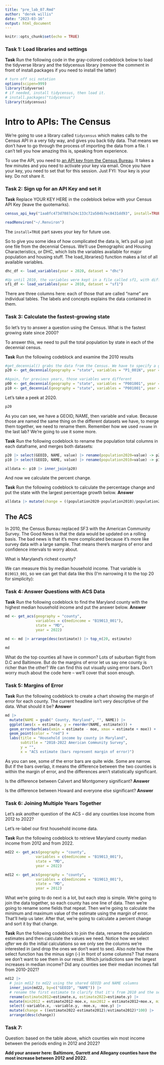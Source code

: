 ```yaml
---
title: "pre_lab_07.Rmd"
author: "derek willis"
date: "2023-03-16"
output: html_document
---
```


```r
knitr::opts_chunk$set(echo = TRUE)
```

### Task 1: Load libraries and settings

**Task** Run the following code in the gray-colored codeblock below to load the tidyverse library and the tidycensus library (remove the comment in front of install.packages if you need to install the latter)

```r
# turn off sci notation
options(scipen=999)
library(tidyverse)
# if needed, install tidycensus, then load it.
# install.packages("tidycensus")
library(tidycensus)
```

# Intro to APIs: The Census

We're going to use a library called `tidycensus` which makes calls to the Census API in a very tidy way, and gives you back tidy data. That means we don't have to go through the process of importing the data from a file. I can't tell you how amazing this is, speaking from experience.

To use the API, you need to [an API key from the Census Bureau](https://api.census.gov/data/key_signup.html). It takes a few minutes and you need to activate your key via email. Once you have your key, you need to set that for this session. Just FYI: Your key is your key. Do not share it.

### Task 2: Sign up for an API Key and set it

**Task** Replace YOUR KEY HERE in the codeblock below with your Census API Key (leave the quotemarks).

```r
census_api_key("1aa8fc473d7887a24c133c72a584b7ec8431dd93", install=TRUE)
```

```r
readRenviron("~/.Renviron")
```

The `install=TRUE` part saves your key for future use.

So to give you some idea of how complicated the data is, let's pull up just one file from the decennial Census. We'll use Demographic and Housing Characteristics, or DHC, which lists the variables available for major population and housing stuff. The load_libraries() function makes a list of all available variables.

```r
dhc_df <- load_variables(year = 2020, dataset = "dhc")

#Up until 2010, the variables were kept in a file called sf1, with different table names
sf1_df <- load_variables(year = 2010, dataset = "sf1")
```

There are three columns here: each of those that are called "name" are individual tables. The labels and concepts explains the data contained in them.

### Task 3: Calculate the fastest-growing state

So let's try to answer a question using the Census. What is the fastest growing state since 2000?

To answer this, we need to pull the total population by state in each of the decennial census.

**Task** Run the following codeblock and examine the 2010 results

```r
#get_decennial() grabs the data from the Census. We have to specify a geography level, the variable (table name) and the year
p20 <- get_decennial(geography = "state", variables = "P1_001N", year = 2020)

#Again, for previous years, those variables were different
p00 <- get_decennial(geography = "state", variables = "P001001", year = 2000)
p10 <- get_decennial(geography = "state", variables = "P001001", year = 2010)

```

Let's take a peek at 2020.

```r
p20
```

As you can see, we have a GEOID, NAME, then variable and value. Because those are named the same thing on the different datasets we have, to merge them together, we need to rename them. Remember how we used `rename` in the last lab? We're going to use it some more.

**Task** Run the following codeblock to rename the population total columns in each dataframe, and merges both datasets:

```r
p20 |> select(GEOID, NAME, value) |> rename(population2020=value) -> p20
p10 |> select(GEOID, NAME, value) |> rename(population2010=value) -> p10

alldata <- p10 |> inner_join(p20)
```

And now we calculate the percent change.

**Task** Run the following codeblock to calculate the percentage change and put the state with the largest percentage growth below. **Answer**

```r
alldata |> mutate(change = ((population2020-population2010)/population2010)*100) |> arrange(desc(change))
```

## The ACS

In 2010, the Census Bureau replaced SF3 with the American Community Survey. The Good News is that the data would be updated on a rolling basis. The bad news is that it's more complicated because it's more like survey data with a large sample. That means there's margins of error and confidence intervals to worry about.

What is Maryland's richest county?

We can measure this by median household income. That variable is `B19013_001`, so we can get that data like this (I'm narrowing it to the top 20 for simplicity):

### Task 4: Answer Questions with ACS Data

**Task** Run the following codeblock to find the Maryland county with the highest median household income and put the answer below. **Answer**

```r
md <- get_acs(geography = "county",
              variables = c(medincome = "B19013_001"),
              state = "MD",
              year = 2022)

md <- md |> arrange(desc(estimate)) |> top_n(20, estimate)

md
```

What do the top counties all have in common? Lots of suburban flight from D.C and Baltimore. But do the margins of error let us say one county is richer than the other? We can find this out visually using error bars. Don't worry much about the code here -- we'll cover that soon enough.

### Task 5: Margins of Error

**Task** Run the following codeblock to create a chart showing the margin of error for each county. The current headline isn't very descriptive of the data. What should it be? **Answer**

```r
md |>
  mutate(NAME = gsub(" County, Maryland", "", NAME)) |>
  ggplot(aes(x = estimate, y = reorder(NAME, estimate))) +
  geom_errorbarh(aes(xmin = estimate - moe, xmax = estimate + moe)) +
  geom_point(color = "red") +
  labs(title = "Household income by county in Maryland",
       subtitle = "2018-2022 American Community Survey",
       y = "",
       x = "ACS estimate (bars represent margin of error)")
```

As you can see, some of the error bars are quite wide. Some are narrow. But if the bars overlap, it means the difference between the two counties is within the margin of error, and the differences aren't statistically significant.

Is the difference between Calvert and Montgomery significant? **Answer**

Is the difference between Howard and everyone else significant? **Answer**

### Task 6: Joining Multiple Years Together

Let's ask another question of the ACS -- did any counties lose income from 2012 to 2022?

Let's re-label our first household income data.

**Task** Run the following codeblock to retrieve Maryland county median income from 2012 and from 2022.

```r
md22 <- get_acs(geography = "county",
              variables = c(medincome = "B19013_001"),
              state = "MD",
              year = 2022)

md12 <- get_acs(geography = "county",
              variables = c(medincome = "B19013_001"),
              state = "MD",
              year = 2012)
```

What we're going to do next is a lot, but each step is simple. We're going to join the data together, so each county has one line of data. Then we're going to rename some fields that repeat. Then we're going to calculate the minimum and maximum value of the estimate using the margin of error. That'll help us later. After that, we're going to calculate a percent change and sort it by that change.

**Task** Run the following codeblock to join the data, rename the population estimates and then calculate the values we need. Notice how we select *after* we do the initial calculations so we only see the columns we're interested in (and drop the ones we don't want to see). Also note how the select function has the minus sign (-) in front of some columns? That means we don't want to see them in our result. Which jurisdictions saw the largest increases in median income? Did any counties see their median incomes fall from 2010-2021?

```r
md12 |>
  # join md12 to md22 using the shared GEOID and NAME columns
  inner_join(md22, by=c("GEOID", "NAME")) |>
  # rename the first estimate to clarify that it's from 2010 and the second estimate to clarify that it's from 2021
  rename(estimate2012=estimate.x, estimate2022=estimate.y) |>
  mutate(min2012 = estimate2012-moe.x, max2012 = estimate2012+moe.x, min2022 = estimate2022-moe.y, max2022 = estimate2022+moe.y) |>
  select(-variable.x, -variable.y, -moe.x, -moe.y) |>
  mutate(change = ((estimate2022-estimate2012)/estimate2012)*100) |>
  arrange(desc(change))
```

### Task 7:

Question: based on the table above, which counties win most income between the periods ending in 2012 and 2022?

**Add your answer here: Baltimore, Garrett and Allegany counties have the most increase between 2012 and 2022.**
